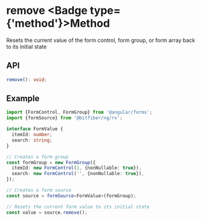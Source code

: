 
# remove <Badge type={'method'}>Method</Badge>

Resets the current value of the form control, form group, or form array back to its initial state

## API

```ts copy
remove(): void;
```

## Example

```ts copy
import {FormControl, FormGroup} from '@angular/forms';
import {formSource} from '@bitfiber/ng/rx';

interface FormValue {
  itemId: number;
  search: string;
}

// Creates a form group
const formGroup = new FormGroup({
  itemId: new FormControl(1, {nonNullable: true}),
  search: new FormControl('', {nonNullable: true}),
});

// Creates a form source
const source = formSource<FormValue>(formGroup);

// Resets the current form value to its initial state
const value = source.remove();
```
